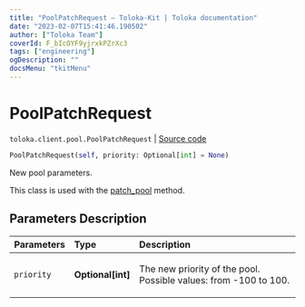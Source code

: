 ```yaml
---
title: "PoolPatchRequest — Toloka-Kit | Toloka documentation"
date: "2023-02-07T15:41:46.190502"
author: ["Toloka Team"]
coverId: F_bIcOYF9yjrxkPZrXc3
tags: ["engineering"]
ogDescription: ""
docsMenu: "tkitMenu"
---
```


# PoolPatchRequest
`toloka.client.pool.PoolPatchRequest` | [Source code](https://github.com/Toloka/toloka-kit/blob/v1.1.3/src/client/pool/__init__.py#L282)

```python
PoolPatchRequest(self, priority: Optional[int] = None)
```

New pool parameters.

This class is used with the [patch_pool](/docs/toloka-kit/reference/toloka.client.TolokaClient.patch_pool) method.

## Parameters Description

| Parameters | Type | Description |
| :----------| :----| :-----------|
`priority`|**Optional\[int\]**|<p>The new priority of the pool. Possible values: from -100 to 100.</p>
